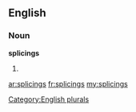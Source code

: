 ==English==

===Noun===
'''splicings'''

# {{plural of|[[splicing]]}}

[[Category:English plurals]]

[[ar:splicings]]
[[fr:splicings]]
[[my:splicings]]